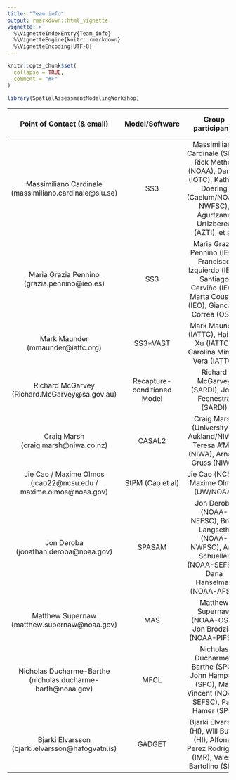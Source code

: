 ```yaml
---
title: "Team info"
output: rmarkdown::html_vignette
vignette: >
  %\VignetteIndexEntry{Team_info}
  %\VignetteEngine{knitr::rmarkdown}
  %\VignetteEncoding{UTF-8}
---
```


```r
knitr::opts_chunk$set(
  collapse = TRUE,
  comment = "#>"
)
```

```r
library(SpatialAssessmentModelingWorkshop)
```

|  Point of Contact (& email) | Model/Software | Group participants | Confirmed participation (Y/N) | Group timeline | Approach |
|:----------:|:------------:|:-----------:|:----------:|:------------:|:-----------:|
| Massimiliano Cardinale (massimiliano.cardinale@slu.se) | SS3 | Massimiliano Cardinale (SLU), Rick Methot (NOAA), Dan Fu (IOTC), Kathryn Doering (Caelum/NOAA-NWFSC), Agurtzane Urtizberea (AZTI), et al. | Y | ? | |
| Maria Grazia Pennino (grazia.pennino@ieo.es) | SS3 | Maria Grazia Pennino (IEO), Francisco Izquierdo (IEO), Santiago Cerviño (IEO), Marta Cousido (IEO), Giancarlo Correa (OSU) | Y | October 2021 - ... | |
| Mark Maunder (mmaunder@iattc.org) | SS3*VAST | Mark Maunder (IATTC), Haikun Xu (IATTC), Carolina Minte-Vera (IATTC) | Y | August 2021 - ... | |
| Richard McGarvey (Richard.McGarvey@sa.gov.au) | Recapture-conditioned Model | Richard McGarvey (SARDI), John Feenestra (SARDI) | Y | ? |
|  Craig Marsh (craig.marsh@niwa.co.nz) | CASAL2 | Craig Marsh (University of Aukland/NIWA), Teresa A'Mar (NIWA), Arnaud Gruss (NIWA) | Y | August 2021 - March 2022 | |
| Jie Cao / Maxime Olmos (jcao22@ncsu.edu / maxime.olmos@noaa.gov) | StPM (Cao et al) | Jie Cao (NCSU), Maxime Olmos (UW/NOAA) | Y | ? | |
| Jon Deroba (jonathan.deroba@noaa.gov) | SPASAM | Jon Deroba (NOAA-NEFSC), Brian Langseth (NOAA-NWFSC), Amy Schueller (NOAA-SEFSC), Dana Hanselman (NOAA-AFSC) | Y | September 2021 - Jan/Feb 2022 | |
| Matthew Supernaw (matthew.supernaw@noaa.gov) | MAS | Matthew Supernaw (NOAA-OST), Jon Brodziak (NOAA-PIFSC) | Y | ? | |
| Nicholas Ducharme-Barthe (nicholas.ducharme-barth@noaa.gov) | MFCL | Nicholas Ducharme-Barthe (SPC), John Hampton (SPC), Matt Vincent (NOAA-SEFSC), Paul Hamer (SPC) | Y | October 2021-March 2022 | |
| Bjarki Elvarsson (bjarki.elvarsson@hafogvatn.is) | GADGET | Bjarki Elvarson (HI), Will Butler (HI), Alfonso Perez Rodriguez (IMR), Valerio Bartolino (SLU) | Y | October 2021 - ... | |
